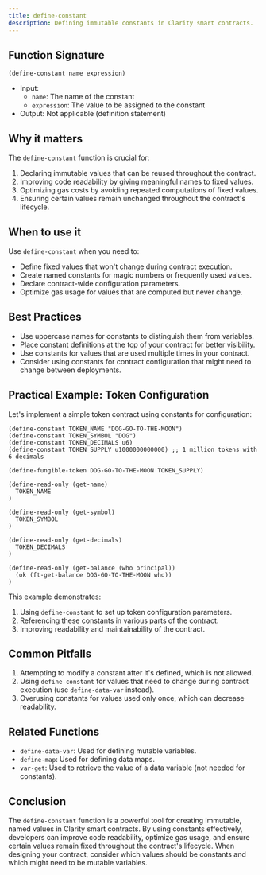 ```yaml
---
title: define-constant
description: Defining immutable constants in Clarity smart contracts.
---
```


## Function Signature

```clarity
(define-constant name expression)
```

- Input: 
  - `name`: The name of the constant
  - `expression`: The value to be assigned to the constant
- Output: Not applicable (definition statement)

## Why it matters

The `define-constant` function is crucial for:

1. Declaring immutable values that can be reused throughout the contract.
2. Improving code readability by giving meaningful names to fixed values.
3. Optimizing gas costs by avoiding repeated computations of fixed values.
4. Ensuring certain values remain unchanged throughout the contract's lifecycle.

## When to use it

Use `define-constant` when you need to:

- Define fixed values that won't change during contract execution.
- Create named constants for magic numbers or frequently used values.
- Declare contract-wide configuration parameters.
- Optimize gas usage for values that are computed but never change.

## Best Practices

- Use uppercase names for constants to distinguish them from variables.
- Place constant definitions at the top of your contract for better visibility.
- Use constants for values that are used multiple times in your contract.
- Consider using constants for contract configuration that might need to change between deployments.

## Practical Example: Token Configuration

Let's implement a simple token contract using constants for configuration:

```clarity
(define-constant TOKEN_NAME "DOG-GO-TO-THE-MOON")
(define-constant TOKEN_SYMBOL "DOG")
(define-constant TOKEN_DECIMALS u6)
(define-constant TOKEN_SUPPLY u1000000000000) ;; 1 million tokens with 6 decimals

(define-fungible-token DOG-GO-TO-THE-MOON TOKEN_SUPPLY)

(define-read-only (get-name)
  TOKEN_NAME
)

(define-read-only (get-symbol)
  TOKEN_SYMBOL
)

(define-read-only (get-decimals)
  TOKEN_DECIMALS
)

(define-read-only (get-balance (who principal))
  (ok (ft-get-balance DOG-GO-TO-THE-MOON who))
)
```

This example demonstrates:
1. Using `define-constant` to set up token configuration parameters.
2. Referencing these constants in various parts of the contract.
3. Improving readability and maintainability of the contract.

## Common Pitfalls

1. Attempting to modify a constant after it's defined, which is not allowed.
2. Using `define-constant` for values that need to change during contract execution (use `define-data-var` instead).
3. Overusing constants for values used only once, which can decrease readability.

## Related Functions

- `define-data-var`: Used for defining mutable variables.
- `define-map`: Used for defining data maps.
- `var-get`: Used to retrieve the value of a data variable (not needed for constants).

## Conclusion

The `define-constant` function is a powerful tool for creating immutable, named values in Clarity smart contracts. By using constants effectively, developers can improve code readability, optimize gas usage, and ensure certain values remain fixed throughout the contract's lifecycle. When designing your contract, consider which values should be constants and which might need to be mutable variables.